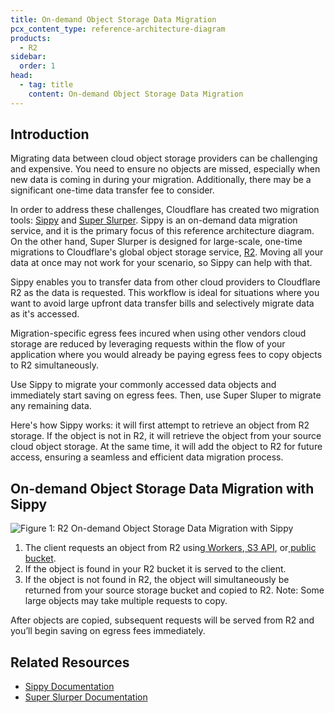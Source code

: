 ```yaml
---
title: On-demand Object Storage Data Migration
pcx_content_type: reference-architecture-diagram
products:
  - R2
sidebar:
  order: 1
head:
  - tag: title
    content: On-demand Object Storage Data Migration
---
```


## Introduction

Migrating data between cloud object storage providers can be challenging and expensive. You need to ensure no objects are missed, especially when new data is coming in during your migration. Additionally, there may be a significant one-time data transfer fee to consider.

In order to address these challenges, Cloudflare has created two migration tools: [Sippy](/r2/data-migration/sippy/) and [Super Slurper](/r2/data-migration/super-slurper/). Sippy is an on-demand data migration service, and it is the primary focus of this reference architecture diagram. On the other hand, Super Slurper is designed for large-scale, one-time migrations to Cloudflare's global object storage service, [R2](/r2/). Moving all your data at once may not work for your scenario, so Sippy can help with that.

Sippy enables you to transfer data from other cloud providers to Cloudflare R2 as the data is requested. This workflow is ideal for situations where you want to avoid large upfront data transfer bills and selectively migrate data as it's accessed.

Migration-specific egress fees incured when using other vendors cloud storage are reduced by leveraging requests within the flow of your application where you would already be paying egress fees to copy objects to R2 simultaneously.

Use Sippy to migrate your commonly accessed data objects and immediately start saving on egress fees. Then, use Super Sluper to migrate any remaining data.

Here's how Sippy works: it will first attempt to retrieve an object from R2 storage. If the object is not in R2, it will retrieve the object from your source cloud object storage. At the same time, it will add the object to R2 for future access, ensuring a seamless and efficient data migration process.

## On-demand Object Storage Data Migration with Sippy

![Figure 1: R2 On-demand Object Storage Data Migration with Sippy](~/assets/images/reference-architecture/on-demand-object-storage-migration/sippy-migration-diagram.svg "Figure 1: On-demand Object Storage Data Migration with Sippy")

1. The client requests an object from R2 using[ Workers](https://developers.cloudflare.com/r2/api/workers/),[ S3 API](https://developers.cloudflare.com/r2/api/s3/), or[ public bucket](https://developers.cloudflare.com/r2/buckets/public-buckets/).
2. If the object is found in your R2 bucket it is served to the client.
3. If the object is not found in R2, the object will simultaneously be returned from your source storage bucket and copied to R2. Note: Some large objects may take multiple requests to copy.

After objects are copied, subsequent requests will be served from R2 and you’ll begin saving on egress fees immediately.


## Related Resources

* [Sippy Documentation](/r2/data-migration/sippy/)
* [Super Slurper Documentation](/r2/data-migration/super-slurper/)
